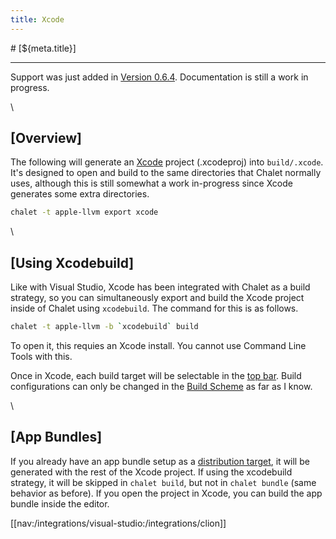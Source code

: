 ```yaml
---
title: Xcode
---
```


<PageCategory id="ides" />
# [${meta.title}]

---

Support was just added in [Version 0.6.4](/download/v0.6.4). Documentation is still a work in progress.

\\

## [Overview]

The following will generate an [Xcode](https://developer.apple.com/xcode) project (.xcodeproj) into `build/.xcode`. It's designed to open and build to the same directories that Chalet normally uses, although this is still somewhat a work in-progress since Xcode generates some extra directories.

```bash
chalet -t apple-llvm export xcode
```

\\

## [Using Xcodebuild]

Like with Visual Studio, Xcode has been integrated with Chalet as a build strategy, so you can simultaneously export and build the Xcode project inside of Chalet using `xcodebuild`. The command for this is as follows.

```bash
chalet -t apple-llvm -b `xcodebuild` build
```

To open it, this requies an Xcode install. You cannot use Command Line Tools with this.

Once in Xcode, each build target will be selectable in the [top bar](https://developer.apple.com/documentation/xcode/configuring-a-new-target-in-your-project). Build configurations can only be changed in the [Build Scheme](https://developer.apple.com/documentation/xcode/customizing-the-build-schemes-for-a-project) as far as I know. 

\\


## [App Bundles]

If you already have an app bundle setup as a [distribution target](/docs/describing-the-distribution?id=mac-os-bundles), it will be generated with the rest of the Xcode project. If using the xcodebuild strategy, it will be skipped in `chalet build`, but not in `chalet bundle` (same behavior as before). If you open the project in Xcode, you can build the app bundle inside the editor.


[[nav:/integrations/visual-studio:/integrations/clion]]
